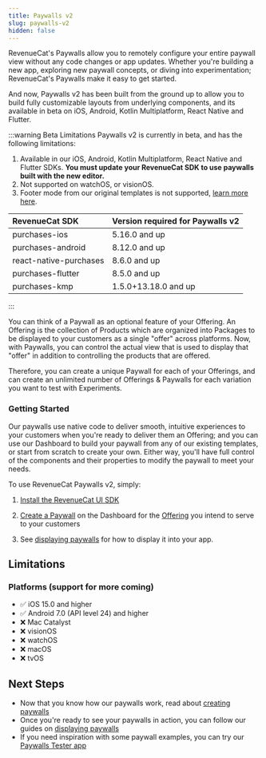 ```yaml
---
title: Paywalls v2
slug: paywalls-v2
hidden: false
---
```


RevenueCat's Paywalls allow you to remotely configure your entire paywall view without any code changes or app updates. Whether you're building a new app, exploring new paywall concepts, or diving into experimentation; RevenueCat's Paywalls make it easy to get started.

And now, Paywalls v2 has been built from the ground up to allow you to build fully customizable layouts from underlying components, and its available in beta on iOS, Android, Kotlin Multiplatform, React Native and Flutter.


<YouTubeEmbed videoId="Mp9EymiJ0F0" title="RevenueCat Paywalls v2 Beta" />

:::warning Beta Limitations
Paywalls v2 is currently in beta, and has the following limitations:

1. Available in our iOS, Android, Kotlin Multiplatform, React Native and Flutter SDKs. **You must update your RevenueCat SDK to use paywalls built with the new editor.**
2. Not supported on watchOS, or visionOS.
3. Footer mode from our original templates is not supported, [learn more here](/tools/paywalls-v2/displaying-paywalls).

| RevenueCat SDK           | Version required for Paywalls v2 | 
| :----------------------- | :--------------------------------------------- |
| purchases-ios             | 5.16.0 and up                 |
| purchases-android         | 8.12.0 and up                  |
| react-native-purchases | 8.6.0 and up                 | 
| purchases-flutter         | 8.5.0 and up                 |
| purchases-kmp             | 1.5.0+13.18.0 and up                  |
   :::

You can think of a Paywall as an optional feature of your Offering. An Offering is the collection of Products which are organized into Packages to be displayed to your customers as a single "offer" across platforms. Now, with Paywalls, you can control the actual view that is used to display that "offer" in addition to controlling the products that are offered.

Therefore, you can create a unique Paywall for each of your Offerings, and can create an unlimited number of Offerings & Paywalls for each variation you want to test with Experiments.

### Getting Started

Our paywalls use native code to deliver smooth, intuitive experiences to your customers when you're ready to deliver them an Offering; and you can use our Dashboard to build your paywall from any of our existing templates, or start from scratch to create your own. Either way, you'll have full control of the components and their properties to modify the paywall to meet your needs.

To use RevenueCat Paywalls v2, simply:

1. [Install the RevenueCat UI SDK](/tools/paywalls-v2/installation)

2. [Create a Paywall](/tools/paywalls-v2/creating-paywalls) on the Dashboard for the [Offering](/getting-started/entitlements) you intend to serve to your customers

3. See [displaying paywalls](/tools/paywalls-v2/displaying-paywalls) for how to display it into your app.

## Limitations

### Platforms (support for more coming)

- ✅ iOS 15.0 and higher
- ✅ Android 7.0 (API level 24) and higher
- ❌ Mac Catalyst
- ❌ visionOS
- ❌ watchOS
- ❌ macOS
- ❌ tvOS

## Next Steps

- Now that you know how our paywalls work, read about [creating paywalls](/tools/paywalls-v2/creating-paywalls)
- Once you're ready to see your paywalls in action, you can follow our guides on [displaying paywalls](/tools/paywalls-v2/displaying-paywalls)
- If you need inspiration with some paywall examples, you can try our [Paywalls Tester app](https://github.com/RevenueCat/purchases-ios/tree/main/Tests/TestingApps/PaywallsTester)
